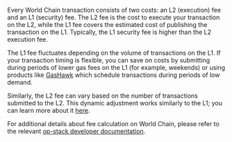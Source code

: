 Every World Chain transaction consists of two costs: an L2 (execution) fee and an L1 (security) fee. The L2 fee is the cost to execute your transaction on the L2, while the L1 fee covers the estimated cost of publishing the transaction on the L1. Typically, the L1 security fee is higher than the L2 execution fee.

The L1 fee fluctuates depending on the volume of transactions on the L1. If your transaction timing is flexible, you can save on costs by submitting during periods of lower gas fees on the L1 (for example, weekends) or using products like [GasHawk](https://gashawk.io/) which schedule transactions during periods of low demand.

Similarly, the L2 fee can vary based on the number of transactions submitted to the L2. This dynamic adjustment works similarly to the L1; you can learn more about it [here](https://blog.thirdweb.com/eip-1559-ethereum-gas-fees/).

For additional details about fee calculation on World Chain, please refer to the relevant [op-stack developer documentation](https://docs.optimism.io/stack/transactions/fees).